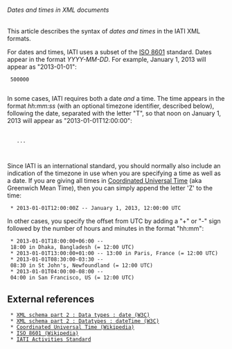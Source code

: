 ====== Dates and times in XML documents ======

This article describes the syntax of ''dates and times'' in the IATI XML formats.

For dates and times, IATI uses a subset of the [[http://en.wikipedia.org/wiki/ISO_8601|ISO 8601]] standard.  Dates appear in the format ''YYYY-MM-DD''.  For example, January 1, 2013 will appear as "2013-01-01":

  <value currency="GBP" value-date="2013-01-01">500000</value>
  
In some cases, IATI requires both a date ''and'' a time.  The time appears in the format ''hh:mm:ss'' (with an optional timezone identifier, described below), following the date, separated with the letter "T", so that noon on January 1, 2013 will appear as "2013-01-01T12:00:00":

  <iati-activity version="1.0" last-updated-datetime="2013-01-01T12:00:00">
    ...
  </iati-activity>
  
Since IATI is an international standard, you should normally also include an indication of the timezone in use when you are specifying a time as well as a date.  If you are giving all times in [[http://en.wikipedia.org/wiki/Coordinated_Universal_Time|Coordinated Universal Time]] (aka Greenwich Mean Time), then you can simply append the letter 'Z' to the time:

  * 2013-01-01T12:00:00Z -- January 1, 2013, 12:00:00 UTC

In other cases, you specify the offset from UTC by adding a "+" or "-" sign followed by the number of hours and minutes in the format "hh:mm":

  * 2013-01-01T18:00:00+06:00 -- 18:00 in Dhaka, Bangladesh (= 12:00 UTC)
  * 2013-01-01T13:00:00+01:00 -- 13:00 in Paris, France (= 12:00 UTC)
  * 2013-01-01T08:30:00-03:30 -- 08:30 in St John's, Newfoundland (= 12:00 UTC)
  * 2013-01-01T04:00:00-08:00 -- 04:00 in San Francisco, US (= 12:00 UTC)

==External references==

  * [[http://www.w3.org/TR/xmlschema-2/#date|XML schema part 2 : Data types : date (W3C)]]
  * [[http://www.w3.org/TR/xmlschema-2/#dateTime|XML schema part 2 : Datatypes : dateTime (W3C)]]
  * [[http://en.wikipedia.org/wiki/Coordinated_Universal_Time|Coordinated Universal Time (Wikipedia)]]
  * [[http://en.wikipedia.org/wiki/ISO_8601|ISO 8601 (Wikipedia)]]
  * [[http://iatistandard.org/standard/activities|IATI Activities Standard]]
